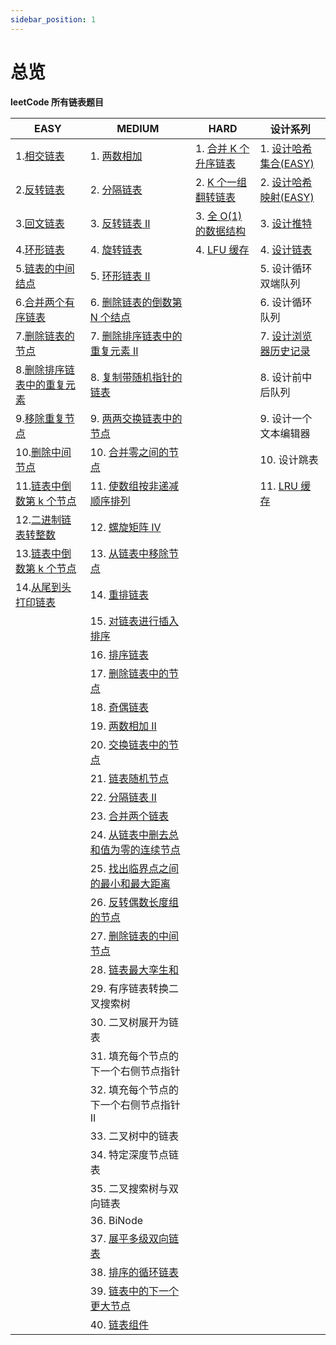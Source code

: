 ```yaml
---
sidebar_position: 1
---
```


# 总览


**leetCode 所有链表题目**

| EASY                                                                                       | MEDIUM                                                                                           | HARD                                                                 | 设计系列                                                                    |
| ------------------------------------------------------------------------------------------ | ------------------------------------------------------------------------------------------------ | -------------------------------------------------------------------- | --------------------------------------------------------------------------- |
| 1.[相交链表](/docs/algo-linkList/leetCode/intersectionLinkList/index.mdx)                  | 1. [两数相加](/docs/algo-linkList/leetCode/addTwoNumber/index.mdx)                               | 1. [合并 K 个升序链表](/docs/algo-linkList/leetCode/mergeKLinklist/) | 1. [设计哈希集合(EASY)](/docs/algo-linkList/leetCode/designHashSet)         |
| 2.[反转链表](/docs/algo-linkList/leetCode/reverseLinkList/index.mdx)                       | 2. [分隔链表](/docs/algo-linkList/leetCode/partitionLinkList/index.mdx)                          | 2. [K 个一组翻转链表](/docs/algo-linkList/leetCode/reverseKNode/)    | 2. [设计哈希映射(EASY)](/docs/algo-linkList/leetCode/designHashMap)         |
| 3.[回文链表](/docs/algo-linkList/leetCode/palindromeLinkList/index.mdx)                    | 3. [反转链表 II](/docs/algo-linkList/leetCode/reverseLinkListII/index.mdx)                       | 3. [全 O(1) 的数据结构](/docs/algo-linkList/leetCode/allOneData/)    | 3. [设计推特](/docs/algo-linkList/leetCode/designTwitter/)                  |
| 4.[环形链表](/docs/algo-linkList/leetCode/circleLinkList/index.mdx)                        | 4. [旋转链表](/docs/algo-linkList/leetCode/rotateLinkList/index.mdx)                             | 4. [LFU 缓存](/docs/algo-linkList/leetCode/LFUCache/)                | 4. [设计链表](/docs/algo-linkList/leetCode/designLinkList/)                 |
| 5.[链表的中间结点](/docs/algo-linkList/leetCode/middleLinkList/index.mdx)                  | 5. [环形链表 II](/docs/algo-linkList/leetCode/circleLinkList/index.mdx)                          |                                                                      | 5. 设计循环双端队列                                                         |
| 6.[合并两个有序链表](/docs/algo-linkList/leetCode/mergeTwoLinkList/index.mdx)              | 6. [删除链表的倒数第 N 个结点](/docs/algo-linkList/leetCode/removeNthFromEnd/index.mdx)          |                                                                      | 6. 设计循环队列                                                             |
| 7.[删除链表的节点](/docs/algo-linkList/leetCode/deleteNodeLinkList/index.mdx)              | 7. [删除排序链表中的重复元素 II](/docs/algo-linkList/leetCode/removeDuplicateSortedII/index.mdx) |                                                                      | 7. [设计浏览器历史记录](/docs/algo-linkList/leetCode/designBrowserHistory/) |
| 8.[删除排序链表中的重复元素](/docs/algo-linkList/leetCode/removeDuplicateSorted/index.mdx) | 8. [复制带随机指针的链表](/docs/algo-linkList/leetCode/copyRandomLinkList/index.mdx)             |                                                                      | 8. 设计前中后队列                                                           |
| 9.[移除重复节点](/docs/algo-linkList/leetCode/removeDuplicateUnSorted/index.mdx)           | 9. [两两交换链表中的节点](/docs/algo-linkList/leetCode/swapNodeInPair/index.mdx)                 |                                                                      | 9. 设计一个文本编辑器                                                       |
| 10.[删除中间节点](/docs/algo-linkList/leetCode/deleteMiddleNode/index.mdx)                 | 10. [合并零之间的节点](/docs/algo-linkList/leetCode/mergeNodeZero/)                              |                                                                      | 10. 设计跳表                                                                |
| 11.[链表中倒数第 k 个节点](/docs/algo-linkList/leetCode/kthNodeLinkList/index.mdx)         | 11. [使数组按非递减顺序排列](/docs/algo-linkList/leetCode/stepsToArrayDecreasing/)               |                                                                      | 11. [LRU 缓存](/docs/algo-linkList/leetCode/LRUCache/)                      |
| 12.[二进制链表转整数](/docs/algo-linkList/leetCode/getDecimalValue/index.mdx)              | 12. [螺旋矩阵 IV](/docs/algo-linkList/leetCode/spiralMatrixIV/)                                  |                                                                      |                                                                             |
| 13.[链表中倒数第 k 个节点](/docs/algo-linkList/leetCode/kthNodeLinkList/index.mdx)         | 13. [从链表中移除节点](/docs/algo-linkList/leetCode/removeNodes/)                                |                                                                      |                                                                             |
| 14.[从尾到头打印链表](/docs/algo-linkList/leetCode/reversePrintLinkList/index.mdx)         | 14. [重排链表](/docs/algo-linkList/leetCode/reorderLinkList/)                                    |                                                                      |
|                                                                                            | 15. [对链表进行插入排序](/docs/algo-linkList/leetCode/insertSortLinkList/)                       |                                                                      |
|                                                                                            | 16. [排序链表](/docs/algo-linkList/leetCode/sortLinkList/)                                       |                                                                      |
|                                                                                            | 17. [删除链表中的节点](/docs/algo-linkList/leetCode/deleteNodeLinkListII/)                       |                                                                      |
|                                                                                            | 18. [奇偶链表](/docs/algo-linkList/leetCode/oddEvenLinkList/)                                    |                                                                      |
|                                                                                            | 19. [两数相加 II](/docs/algo-linkList/leetCode/addTwoNumberII/)                                  |                                                                      |
|                                                                                            | 20. [交换链表中的节点](/docs/algo-linkList/leetCode/swappingNodeLinkList/)                       |                                                                      |
|                                                                                            | 21. [链表随机节点](/docs/algo-linkList/leetCode/randomLinkList/)                                 |                                                                      |
|                                                                                            | 22. [分隔链表 II](/docs/algo-linkList/leetCode/partitionLInkListII/)                             |                                                                      |
|                                                                                            | 23. [合并两个链表](/docs/algo-linkList/leetCode/mergeBetweenLinkList/)                           |                                                                      |
|                                                                                            | 24. [从链表中删去总和值为零的连续节点](/docs/algo-linkList/leetCode/removeZeroSum/)              |                                                                      |
|                                                                                            | 25. [找出临界点之间的最小和最大距离](/docs/algo-linkList/leetCode/findMInMaxNode/)               |                                                                      |
|                                                                                            | 26. [反转偶数长度组的节点](/docs/algo-linkList/leetCode/reverseEvenNode/)                        |                                                                      |
|                                                                                            | 27. [删除链表的中间节点](/docs/algo-linkList/leetCode/deleteMiddleNodeII/)                       |                                                                      |
|                                                                                            | 28. [链表最大孪生和](/docs/algo-linkList/leetCode/maximumTwinNode/)                              |                                                                      |
|                                                                                            | 29. 有序链表转换二叉搜索树                                                                       |                                                                      |
|                                                                                            | 30. 二叉树展开为链表                                                                             |                                                                      |
|                                                                                            | 31. 填充每个节点的下一个右侧节点指针                                                             |                                                                      |
|                                                                                            | 32. 填充每个节点的下一个右侧节点指针 II                                                          |                                                                      |
|                                                                                            | 33. 二叉树中的链表                                                                               |                                                                      |                                                                             |
|                                                                                            | 34. 特定深度节点链表                                                                             |                                                                      |
|                                                                                            | 35. 二叉搜索树与双向链表                                                                         |                                                                      |
|                                                                                            | 36. BiNode                                                                                       |                                                                      |
|                                                                                            | 37. [展平多级双向链表](/docs/algo-linkList/leetCode/expandMultiDouble/)                          |                                                                      |
|                                                                                            | 38. [排序的循环链表](/docs/algo-linkList/leetCode/sortedCircularLink/)                           |                                                                      |
|                                                                                            | 39. [链表中的下一个更大节点](/docs/algo-linkList/leetCode/nextLargeNodes/)                       |                                                                      |
|                                                                                            | 40. [链表组件](/docs/algo-linkList/leetCode/componentList/)                                      |                                                                      |
